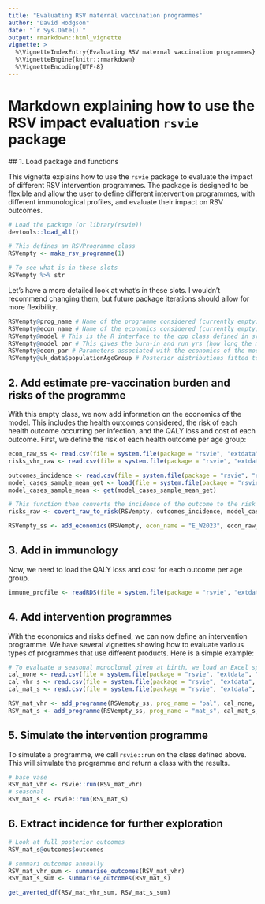 ```yaml
---
title: "Evaluating RSV maternal vaccination programmes"
author: "David Hodgson"
date: "`r Sys.Date()`"
output: rmarkdown::html_vignette
vignette: >
  %\VignetteIndexEntry{Evaluating RSV maternal vaccination programmes}
  %\VignetteEngine{knitr::rmarkdown}
  %\VignetteEncoding{UTF-8}
---
```


# Markdown explaining how to use the RSV impact evaluation `rsvie` package


## 1. Load package and functions

This vignette explains how to use the `rsvie` package to evaluate the impact of different RSV intervention programmes. The package is designed to be flexible and allow the user to define different intervention programmes, with different immunological profiles, and evaluate their impact on RSV outcomes.


```r

# Load the package (or library(rsvie))
devtools::load_all()

# This defines an RSVProgramme class
RSVempty <- make_rsv_programme(1)

# To see what is in these slots 
RSVempty %>% str

```

Let's have a more detailed look at what's in these slots. I wouldn't recommend changing them, but future package iterations should allow for more flexibility. 

```r

RSVempty@prog_name # Name of the programme considered (currently empty)
RSVempty@econ_name # Name of the economics considered (currently empty)
RSVempty@model # This is the R interface to the cpp class defined in src/RunIntervention.cpp
RSVempty@model_par # This gives the burn-in and run_yrs (how long the model is run for after bur-in). 
RSVempty@econ_par # Parameters associated with the economics of the model, time_horizon is currently set to 10 years, and the discount rate is 3.5%
RSVempty@uk_data$populationAgeGroup # Posterior distributions fitted to UK-specific data

```

## 2. Add estimate pre-vaccination burden and risks of the programme

With this empty class, we now add information on the economics of the model. This includes the health outcomes considered, the risk of each health outcome occurring per infection, and the QALY loss and cost of each outcome.
First, we define the risk of each health outcome per age group:

```r

econ_raw_ss <- read.csv(file = system.file(package = "rsvie", "extdata", "econ", "econ_pars_ss.csv")) 
risks_vhr_raw <- read.csv(file = system.file(package = "rsvie", "extdata", "econ",  "outcome_risks_vhr.csv"))

outcomes_incidence <- read.csv(file = system.file(package = "rsvie", "extdata", "econ", "outcomes_incidence.csv"))
model_cases_sample_mean_get <- load(file = system.file(package = "rsvie", "extdata", "model_cases_sample_mean.RData"))
model_cases_sample_mean <- get(model_cases_sample_mean_get)

# This function then converts the incidence of the outcome to the risk per infection
risks_raw <- covert_raw_to_risk(RSVempty, outcomes_incidence, model_cases_sample_mean)

RSVempty_ss <- add_economics(RSVempty, econ_name = "E_W2023", econ_raw_ss, risks_raw, risks_vhr_raw)

```

## 3. Add in immunology

Now, we need to load the QALY loss and cost for each outcome per age group. 

```r

immune_profile <- readRDS(file = system.file(package = "rsvie", "extdata", "efficacies", "immune_profiles_unbound.RDS"))

```


## 4. Add intervention programmes

With the economics and risks defined, we can now define an intervention programme. We have several vignettes showing how to evaluate various types of programmes that use different products. Here is a simple example:

```r

# To evaluate a seasonal monoclonal given at birth, we load an Excel spreadsheet such as:
cal_none <- read.csv(file = system.file(package = "rsvie", "extdata", "calendars", "cal_mat_none.csv")) 
cal_vhr_s <- read.csv(file = system.file(package = "rsvie", "extdata", "calendars", "cal_vhr_s.csv")) 
cal_mat_s <- read.csv(file = system.file(package = "rsvie", "extdata", "calendars", "cal_mat_s.csv")) 

RSV_mat_vhr <- add_programme(RSVempty_ss, prog_name = "pal", cal_none, cal_vhr_s, immune_profile$mat_vhr)
RSV_mat_s <- add_programme(RSVempty_ss, prog_name = "mat_s", cal_mat_s, cal_vhr_s, immune_profile$mat)


```



## 5. Simulate the intervention programme

To simulate a programme, we call `rsvie::run` on the class defined above. This will simulate the programme and return a class with the results.

```r

# base vase
RSV_mat_vhr <- rsvie::run(RSV_mat_vhr)
# seasonal
RSV_mat_s <- rsvie::run(RSV_mat_s)

```

## 6. Extract incidence for further exploration 

```r

# Look at full posterior outcomes
RSV_mat_s@outcomes$outcomes 

# summari outcomes annually
RSV_mat_vhr_sum <- summarise_outcomes(RSV_mat_vhr)
RSV_mat_s_sum <- summarise_outcomes(RSV_mat_s)

get_averted_df(RSV_mat_vhr_sum, RSV_mat_s_sum)

```